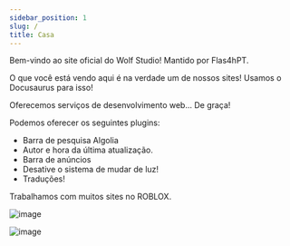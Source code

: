 ```yaml
---
sidebar_position: 1
slug: /
title: Casa
---
```




Bem-vindo ao site oficial do Wolf Studio! Mantido por Flas4hPT.

O que você está vendo aqui é na verdade um de nossos sites! Usamos o Docusaurus para isso!

Oferecemos serviços de desenvolvimento web... De graça!

Podemos oferecer os seguintes plugins:
- Barra de pesquisa Algolia
- Autor e hora da última atualização.
- Barra de anúncios
- Desative o sistema de mudar de luz!
- Traduções!

Trabalhamos com muitos sites no ROBLOX.

![image](https://cdn.discordapp.com/attachments/1075028187450441779/1075165471067869325/image0.jpg)

![image](https://cdn.discordapp.com/attachments/1075818119714574336/1075885260333654197/ThatWElRD_Dude_scp_foundation_badge_ETA-10_metalic_with_an_eye_2e41844a-3fee-4915-967d-4b43bd25ef28-removebg-preview.png)
